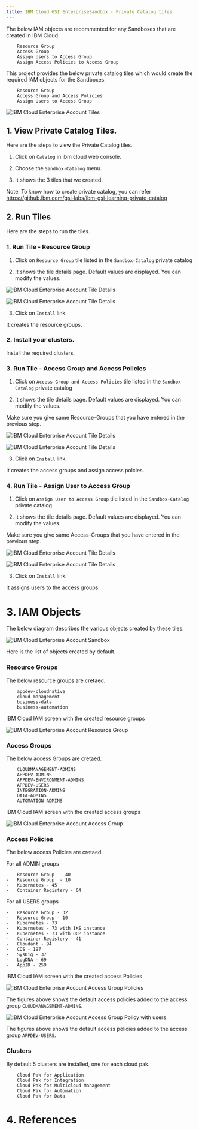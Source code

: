 ```yaml
---
title: IBM Cloud GSI EnterpriseSandbox - Private Catalog tiles
---
```




The below IAM objects are recommented for any Sandboxes that are created in IBM Cloud.

```
    Resource Group
    Access Group
    Assign Users to Access Group
    Assign Access Policies to Access Group
```

This project provides the below private catalog tiles which would create the required IAM objects for the Sandboxes.

```
    Resource Group
    Access Group and Access Policies
    Assign Users to Access Group
```

![IBM Cloud Enterprise Account Tiles](images/00-tiles.png)

## 1. View Private Catalog Tiles. 

Here are the steps to view the Private Catalog tiles.

1. Click on `Catalog` in ibm cloud web console.

2. Choose the `Sandbox-Catalog` menu. 

3. It shows the 3 tiles that we created.

Note: To know how to create private catalog, you can refer https://github.ibm.com/gsi-labs/ibm-gsi-learning-private-catalog


## 2. Run Tiles

Here are the steps to run the tiles.

### 1. Run Tile - Resource Group

1. Click on `Resource Group` tile listed in the `Sandbox-Catalog` private catalog 

2. It shows the tile details page. Default values are displayed. You can modify the values. 

![IBM Cloud Enterprise Account Tile Details ](images/03-tiledetails-1.png)

![IBM Cloud Enterprise Account Tile Details ](images/03-tiledetails-2.png)


3. Click on `Install` link. 

It creates the resource groups.

### 2. Install your clusters.

Install the required clusters.

### 3. Run Tile - Access Group and Access Policies

1. Click on `Access Group and Access Policies` tile listed in the `Sandbox-Catalog` private catalog 

2. It shows the tile details page. Default values are displayed. You can modify the values. 

Make sure you give same Resource-Groups that you have entered in the previous step.

![IBM Cloud Enterprise Account Tile Details ](images/03-tiledetails-3.png)

![IBM Cloud Enterprise Account Tile Details ](images/03-tiledetails-4.png)

3. Click on `Install` link. 

It creates the access groups and assign access polcies.

### 4. Run Tile - Assign User to Access Group

1. Click on `Assign User to Access Group` tile listed in the `Sandbox-Catalog` private catalog 

2. It shows the tile details page. Default values are displayed. You can modify the values. 

Make sure you give same Access-Groups that you have entered in the previous step.

![IBM Cloud Enterprise Account Tile Details ](images/03-tiledetails-5.png)

![IBM Cloud Enterprise Account Tile Details ](images/03-tiledetails-6.png)

3. Click on `Install` link. 

It assigns users to the access groups.


# 3. IAM Objects

The below diagram describes the various objects created by these tiles.

![IBM Cloud Enterprise Account Sandbox ](images/01-sandbox-arch.png)


Here is the list of objects created by default.

### Resource Groups

The below resource groups are cretaed. 

```
    appdev-cloudnative
    cloud-management
    business-data
    business-automation
```

IBM Cloud IAM screen with the created resource groups

![IBM Cloud Enterprise Account Resource Group ](images/02-iam-resource-group.png)

### Access Groups

The below access Groups are cretaed. 

```
    CLOUDMANAGEMENT-ADMINS
    APPDEV-ADMINS
    APPDEV-ENVIRONMENT-ADMINS
    APPDEV-USERS
    INTEGRATION-ADMINS
    DATA-ADMINS
    AUTOMATION-ADMINS
```

IBM Cloud IAM screen with the created access groups

![IBM Cloud Enterprise Account Access Group ](images/02-iam-access-groups.png)

### Access Policies

The below access Policies are cretaed. 

For all ADMIN groups 

```
-   Resource Group  - 40
-   Resource Group  - 10
-   Kubernetes - 45
-   Container Registery - 64
```

For all USERS groups

```
-   Resource Group - 32
-   Resource Group - 10
-   Kubernetes - 73
-   Kubernetes - 73 with IKS instance
-   Kubernetes - 73 with OCP instance
-   Container Registery - 41
-   Cloudant - 94
-   COS - 197
-   SysDig - 37
-   LogDNA - 69
-   AppID - 259
```
IBM Cloud IAM screen with the created access Policies

![IBM Cloud Enterprise Account Access Group Policies ](images/02-iam-access-groups-policy-admin.png)

The figures above shows the default access policies added to the access group `CLOUDMANAGEMENT-ADMINS`.

![IBM Cloud Enterprise Account Access Group Policy with users ](images/02-iam-access-groups-policy-users.png")

The figures above shows the default access policies added to the access group `APPDEV-USERS`.

### Clusters

By default 5 clusters are installed, one for each cloud pak.
```
    Cloud Pak for Application
    Cloud Pak for Integration
    Cloud Pak for Multicloud Management
    Cloud Pak for Automation
    Cloud Pak for Data
```


# 4. References



